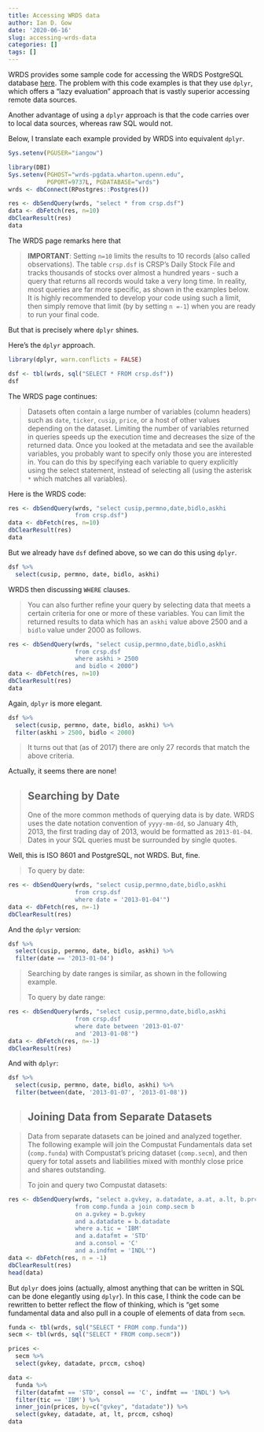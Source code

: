 ```yaml
---
title: Accessing WRDS data
author: Ian D. Gow
date: '2020-06-16'
slug: accessing-wrds-data
categories: []
tags: []
---
```


WRDS provides some sample code for accessing the WRDS PostgreSQL database [here](https://wrds-www.wharton.upenn.edu/pages/support/programming-wrds/programming-r/querying-wrds-data-r/).
The problem with this code examples is that they use `dplyr`, which offers a "lazy evaluation" approach 
that is vastly superior accessing remote data sources.

Another advantage of using a `dplyr` approach is that the code carries over to local data sources, whereas raw SQL would not.

Below, I translate each example provided by WRDS into equivalent `dplyr`.

```r
Sys.setenv(PGUSER="iangow")
```

```r
library(DBI)
Sys.setenv(PGHOST="wrds-pgdata.wharton.upenn.edu", 
           PGPORT=9737L, PGDATABASE="wrds")
wrds <- dbConnect(RPostgres::Postgres())

res <- dbSendQuery(wrds, "select * from crsp.dsf")
data <- dbFetch(res, n=10)
dbClearResult(res)
data
```

The WRDS page remarks here that 

> **IMPORTANT**: Setting `n=10` limits the results to 10 records (also called observations).
> The table `crsp.dsf` is CRSP's Daily Stock File and tracks thousands of stocks over almost a hundred years - such a query that returns all records would take a very long time.
> In reality, most queries are far more specific, as shown in the examples below. 
It is highly recommended to develop your code using such a limit, then simply remove that limit (by by setting `n =-1`) when you are ready to run your final code.

But that is precisely where `dplyr` shines. 

Here's the `dplyr` approach.

```r
library(dplyr, warn.conflicts = FALSE)

dsf <- tbl(wrds, sql("SELECT * FROM crsp.dsf"))
dsf
```

The WRDS page continues:

> Datasets often contain a large number of variables (column headers) such as `date`, `ticker`, `cusip`, `price`, or a host of other values depending on the dataset. 
> Limiting the number of variables returned in queries speeds up the execution time and decreases the size of the returned data. Once you looked at the metadata and see the available variables, you probably want to specify only those you are interested in. 
> You can do this by specifying each variable to query explicitly using the select statement, instead of selecting all (using the asterisk `*` which matches all variables). 

Here is the WRDS code:
```r
res <- dbSendQuery(wrds, "select cusip,permno,date,bidlo,askhi
                   from crsp.dsf")
data <- dbFetch(res, n=10)
dbClearResult(res)
data
```

But we already have `dsf` defined above, so we can do this using `dplyr`.

```r
dsf %>%
  select(cusip, permno, date, bidlo, askhi)
```

WRDS then discussing `WHERE` clauses.

> You can also further refine your query by selecting data that meets a certain criteria for one or more of these variables. You can limit the returned results to data which has an `askhi` value above 2500 and a `bidlo` value under 2000 as follows.

```r
res <- dbSendQuery(wrds, "select cusip,permno,date,bidlo,askhi
                   from crsp.dsf
                   where askhi > 2500
                   and bidlo < 2000")
data <- dbFetch(res, n=10)
dbClearResult(res)
data
```

Again, `dplyr` is more elegant.

```r
dsf %>%
  select(cusip, permno, date, bidlo, askhi) %>%
  filter(askhi > 2500, bidlo < 2000)
```

> It turns out that (as of 2017) there are only 27 records that match the above criteria. 

Actually, it seems there are none!

> ## Searching by Date
> 
> One of the more common methods of querying data is by date. WRDS uses the date notation convention of `yyyy-mm-dd`, so January 4th, 2013, the first trading day of 2013, would be formatted as `2013-01-04`. 
Dates in your SQL queries must be surrounded by single quotes.

Well, this is ISO 8601 and PostgreSQL, not WRDS. 
But, fine.

> To query by date:

```r
res <- dbSendQuery(wrds, "select cusip,permno,date,bidlo,askhi
                   from crsp.dsf
                   where date = '2013-01-04'")
data <- dbFetch(res, n=-1)
dbClearResult(res)
```

And the `dplyr` version:

```r
dsf %>%
  select(cusip, permno, date, bidlo, askhi) %>%
  filter(date == '2013-01-04')
```

> Searching by date ranges is similar, as shown in the following example.
> 
> To query by date range:

```r
res <- dbSendQuery(wrds, "select cusip,permno,date,bidlo,askhi
                   from crsp.dsf
                   where date between '2013-01-07'
                   and '2013-01-08'")
data <- dbFetch(res, n=-1)
dbClearResult(res)
```

And with `dplyr`:

```r
dsf %>%
  select(cusip, permno, date, bidlo, askhi) %>%
  filter(between(date, '2013-01-07', '2013-01-08'))
```



> ## Joining Data from Separate Datasets

> Data from separate datasets can be joined and analyzed together. The following example will join the Compustat Fundamentals data set (`comp.funda`) with Compustat's pricing dataset (`comp.secm`), and then query for total assets and liabilities mixed with monthly close price and shares outstanding.
> 
> To join and query two Compustat datasets:

```r
res <- dbSendQuery(wrds, "select a.gvkey, a.datadate, a.at, a.lt, b.prccm, b.cshoq
                   from comp.funda a join comp.secm b
                   on a.gvkey = b.gvkey
                   and a.datadate = b.datadate
                   where a.tic = 'IBM'
                   and a.datafmt = 'STD'
                   and a.consol = 'C'
                   and a.indfmt = 'INDL'")
data <- dbFetch(res, n = -1)
dbClearResult(res)
head(data)
```

But `dplyr` does joins (actually, almost anything that can be written in SQL can be done elegantly using `dplyr`).
In this case, I think the code can be rewritten to better reflect the flow of thinking, which is "get some fundamental data and also pull in a couple of elements of data from `secm`.

```r
funda <- tbl(wrds, sql("SELECT * FROM comp.funda"))
secm <- tbl(wrds, sql("SELECT * FROM comp.secm"))

prices <-
  secm %>%
  select(gvkey, datadate, prccm, cshoq)

data <-
  funda %>%
  filter(datafmt == 'STD', consol == 'C', indfmt == 'INDL') %>%
  filter(tic == 'IBM') %>%
  inner_join(prices, by=c("gvkey", "datadate")) %>%
  select(gvkey, datadate, at, lt, prccm, cshoq)
data
```
